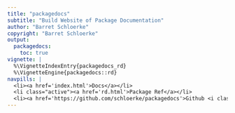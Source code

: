 ```yaml
---
title: "packagedocs"
subtitle: "Build Website of Package Documentation"
author: "Barret Schloerke"
copyright: "Barret Schloerke"
output:
  packagedocs:
    toc: true
vignette: |
  %\VignetteIndexEntry{packagedocs_rd}
  %\VignetteEngine{packagedocs::rd}
navpills: |
  <li><a href='index.html'>Docs</a></li>
  <li class="active"><a href='rd.html'>Package Ref</a></li>
  <li><a href='https://github.com/schloerke/packagedocs'>Github <i class='fa fa-github'></i></a></li>
---
```

